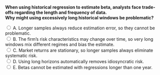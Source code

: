 ::: {.question-block}

<form onsubmit="event.preventDefault(); checkAnswer('module4_mcq_q83')" data-correct-answer="B">
  <strong style="display: block;">
  When using historical regression to estimate beta, analysts face trade-offs regarding the length and frequency of data.  
  Why might using excessively long historical windows be problematic?
  </strong>

  <label><input type="radio" name="module4_mcq_q83" value="A"> A. Longer samples always reduce estimation error, so they cannot be problematic.</label><br>
  <label><input type="radio" name="module4_mcq_q83" value="B"> B. The firm’s risk characteristics may change over time, so very long windows mix different regimes and bias the estimate.</label><br>
  <label><input type="radio" name="module4_mcq_q83" value="C"> C. Market returns are stationary, so longer samples always eliminate systematic risk.</label><br>
  <label><input type="radio" name="module4_mcq_q83" value="D"> D. Using long horizons automatically removes idiosyncratic risk.</label><br>
  <label><input type="radio" name="module4_mcq_q83" value="E"> E. Betas cannot be estimated with regressions longer than one year.</label><br>
</form>

<div id="feedback-module4_mcq_q83" class="feedback" data-status="" style="display:none;">
✅ Correct: B. Firm risk profiles evolve; long samples average across different business conditions, making beta estimates less relevant for current decision-making.
</div>

:::

